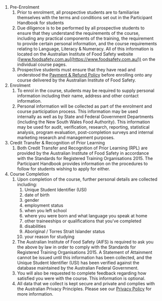 1.  Pre-Enrolment
    1.  Prior to enrolment, all prospective students are to familiarise themselves with the terms and conditions set out in the Participant Handbook for students
    2.  Due diligence is to be performed by all prospective students to ensure that they understand the requirements of the course, including any practical components of the training, the requirement to provide certain personal information, and the course requirements relating to Language, Literacy & Numeracy. All of this information is located on the Australian Institute of Food Safety website ([www.foodsafety.com.au](https://www.foodsafety.com.au/)) on the individual course pages.
    3.  Prospective students must ensure that they have read and understood the [Payment & Refund Policy](https://www.foodsafety.com.au/legal/payment-policy) before enrolling onto any course delivered by the Australian Institute of Food Safety. 
2.  Enrolment
    1.  To enrol in the course, students may be required to supply personal information including their name, address and other contact information.
    2.  Personal information will be collected as part of the enrolment and course participation process. This information may be used internally as well as by State and Federal Government Departments (including the New South Wales Food Authority). This information may be used for audit, verification, research, reporting, statistical analysis, program evaluation, post-completion surveys and internal marketing research and management purposes.
3.  Credit Transfer & Recognition of Prior Learning
    1.  Both Credit Transfer and Recognition of Prior Learning (RPL) are provided by the Australian Institute of Food Safety in accordance with the Standards for Registered Training Organisations 2015. The Participant Handbook provides information on the procedures to follow for students wishing to apply for either.
4.  Course Completion
    1.  Upon completion of the course, further personal details are collected including: 
        1.  Unique Student Identifier (USI)
        2.  date of birth
        3.  gender
        4.  employment status
        5.  when you left school
        6.  where you were born and what language you speak at home
        7.  other traineeships or qualifications that you’ve completed
        8.  disabilities
        9.  Aboriginal / Torres Strait Islander status
        10.  your reason for studying
    2.  The Australian Institute of Food Safety (AIFS) is required to ask you the above by law in order to comply with the Standards for Registered Training Organisations 2015. A Statement of Attainment cannot be issued until this information has been collected, and the Unique Student Identifier (USI) has been verified against the database maintained by the Australian Federal Government.
    3.  You will also be requested to complete feedback regarding how satisfied you were with the course. This information is optional. 
    4.  All data that we collect is kept secure and private and complies with the Australian Privacy Principles. Please see our [Privacy Policy](https://www.foodsafety.com.au/legal/privacy-policy) for more information.